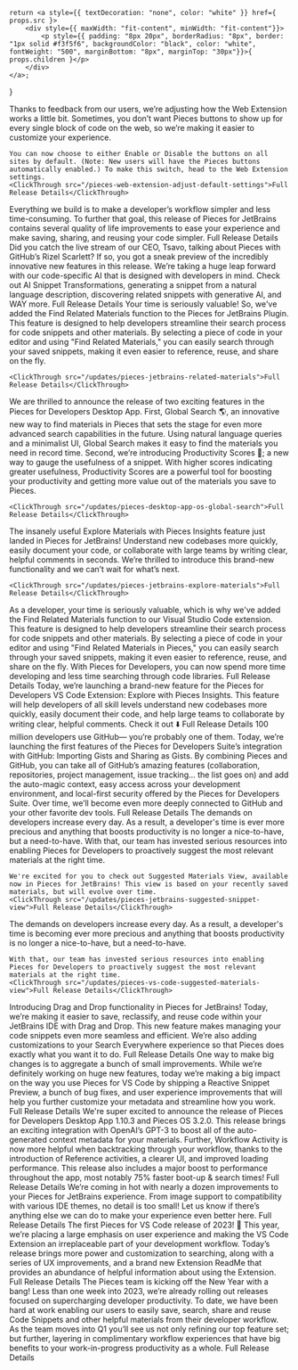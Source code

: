 


    return <a style={{ textDecoration: "none", color: "white" }} href={ props.src }>
        <div style={{ maxWidth: "fit-content", minWidth: "fit-content"}}>
            <p style={{ padding: "8px 20px", borderRadius: "8px", border: "1px solid #f3f5f6", backgroundColor: "black", color: "white", fontWeight: "500", marginBottom: "8px", marginTop: "30px"}}>{ props.children }</p>
        </div>
    </a>;
}


<Accordion defaultOpen title="Pieces Web Extension 2.6.0: Enable/Disable Pieces Buttons by Default">
    Thanks to feedback from our users, we’re adjusting how the Web Extension works a little bit. Sometimes, you don’t want Pieces buttons to show up for every single block of code on the web, so we’re making it easier to customize your experience.

    You can now choose to either Enable or Disable the buttons on all sites by default. (Note: New users will have the Pieces buttons automatically enabled.) To make this switch, head to the Web Extension settings.
    <ClickThrough src="/pieces-web-extension-adjust-default-settings">Full Release Details</ClickThrough>
</Accordion>

<Accordion title="Pieces for JetBrains 5.2.0: Enhanced Snippet List, Snippet Preview, Bug Fixes, and More">
    Everything we build is to make a developer’s workflow simpler and less time-consuming. To further that goal, this release of Pieces for JetBrains contains several quality of life improvements to ease your experience and make saving, sharing, and reusing your code simpler.
    <ClickThrough src="/updates/pieces-jetbrains-snippet-preview-list">Full Release Details</ClickThrough>
</Accordion>

<Accordion title="Pieces for Developers 1.13.0 and Pieces OS 4.2.1: Dropping in Even More AI 🤖 Transformations, Describe to Generate, and WAY More">
    Did you catch the live stream of our CEO, Tsavo, talking about Pieces with GitHub’s Rizel Scarlett? If so, you got a sneak preview of the incredibly innovative new features in this release. We’re taking a huge leap forward with our code-specific AI that is designed with developers in mind. Check out AI Snippet Transformations, generating a snippet from a natural language description, discovering related snippets with generative AI, and WAY more.
    <ClickThrough src="/updates/pieces-developers-ai-transformations">Full Release Details</ClickThrough>
</Accordion>

<Accordion title="JetBrains 5.1.0: Discover Related Materials in Pieces 🧩">
    Your time is seriously valuable! So, we've added the Find Related Materials function to the Pieces for JetBrains Plugin. This feature is designed to help developers streamline their search process for code snippets and other materials. By selecting a piece of code in your editor and using "Find Related Materials," you can easily search through your saved snippets, making it even easier to reference, reuse, and share on the fly.

    <ClickThrough src="/updates/pieces-jetbrains-related-materials">Full Release Details</ClickThrough>
</Accordion>

<Accordion title="Pieces for Developers 1.12.0 & Pieces OS 4.1.0: Global Search, A Faster Way to Find Developer Materials ⚡🌎">
    We are thrilled to announce the release of two exciting features in the Pieces for Developers Desktop App. First, Global Search 🌎, an innovative new way to find materials in Pieces that sets the stage for even more advanced search capabilities in the future. Using natural language queries and a minimalist UI, Global Search makes it easy to find the materials you need in record time. Second, we’re introducing Productivity Scores 💯; a new way to gauge the usefulness of a snippet. With higher scores indicating greater usefulness, Productivity Scores are a powerful tool for boosting your productivity and getting more value out of the materials you save to Pieces.

    <ClickThrough src="/updates/pieces-desktop-app-os-global-search">Full Release Details</ClickThrough>
</Accordion>

<Accordion title="Pieces for JetBrains 5.0.0: Explore Materials with Pieces Insights 🔎">
    The insanely useful Explore Materials with Pieces Insights feature just landed in Pieces for JetBrains! Understand new codebases more quickly, easily document your code, or collaborate with large teams by writing clear, helpful comments in seconds. We’re thrilled to introduce this brand-new functionality and we can’t wait for what’s next.

    <ClickThrough src="/updates/pieces-jetbrains-explore-materials">Full Release Details</ClickThrough>
</Accordion>

<Accordion title="Pieces for VS Code 0.6.0: Select Some Code. Find Related Materials. ✨">
    As a developer, your time is seriously valuable, which is why we've added the Find Related Materials function to our Visual Studio Code extension. This feature is designed to help developers streamline their search process for code snippets and other materials. By selecting a piece of code in your editor and using "Find Related Materials in Pieces," you can easily search through your saved snippets, making it even easier to reference, reuse, and share on the fly. With Pieces for Developers, you can now spend more time developing and less time searching through code libraries.
    <ClickThrough src="/updates/pieces-vs-code-related-materials">Full Release Details</ClickThrough>
</Accordion>

<Accordion title="Pieces for VS Code 0.5.0: Introducing Explore with Pieces Insights 👀">
    Today, we’re launching a brand-new feature for the Pieces for Developers VS Code Extension: Explore with Pieces Insights. This feature will help developers of all skill levels understand new codebases more quickly, easily document their code, and help large teams to collaborate by writing clear, helpful comments. Check it out ⬇️
    <ClickThrough src="/updates/pieces-vs-code-explore-insights">Full Release Details</ClickThrough>
</Accordion>

<Accordion title="Pieces for Developers Desktop App 1.11.0 & Pieces OS 4.0.0: The Beginning of the Pieces for Developers + GitHub Era, New Search Modes, and much, much more 🤯">
    100 million developers use GitHub— you’re probably one of them. Today, we’re launching the first features of the Pieces for Developers Suite’s integration with GitHub: Importing Gists and Sharing as Gists. By combining Pieces and GitHub, you can take all of GitHub’s amazing features (collaboration, repositories, project management, issue tracking… the list goes on) and add the auto-magic context, easy access across your development environment, and local-first security offered by the Pieces for Developers Suite. Over time, we’ll become even more deeply connected to GitHub and your other favorite dev tools.
    <ClickThrough src="/updates/pieces-desktop-app-github-integration">Full Release Details</ClickThrough>
</Accordion>

<Accordion title="Pieces for JetBrains 4.9.0: Suggested View, OCR Support & More 🔥">
    The demands on developers increase every day. As a result, a developer's time is ever more precious and anything that boosts productivity is no longer a nice-to-have, but a need-to-have. With that, our team has invested serious resources into enabling Pieces for Developers to proactively suggest the most relevant materials at the right time.

    We're excited for you to check out Suggested Materials View, available now in Pieces for JetBrains! This view is based on your recently saved materials, but will evolve over time.
    <ClickThrough src="/updates/pieces-jetbrains-suggested-snippet-view">Full Release Details</ClickThrough>
</Accordion>

<Accordion title="Pieces for VS Code 0.4.0: Brand-New Suggested Materials View ✨">
    The demands on developers increase every day. As a result, a developer's time is becoming ever more precious and anything that boosts productivity is no longer a nice-to-have, but a need-to-have.

    With that, our team has invested serious resources into enabling Pieces for Developers to proactively suggest the most relevant materials at the right time.
    <ClickThrough src="/updates/pieces-vs-code-suggested-materials-view">Full Release Details</ClickThrough>
</Accordion>

<Accordion title="Pieces for JetBrains 4.8.0: Introducing Drag and Drop ✨ + Customized Search">
    Introducing Drag and Drop functionality in Pieces for JetBrains! Today, we’re making it easier to save, reclassify, and reuse code within your JetBrains IDE with Drag and Drop. This new feature makes managing your code snippets even more seamless and efficient. We’re also adding customizations to your Search Everywhere experience so that Pieces does exactly what you want it to do.
    <ClickThrough src="/updates/pieces-for-jetbrains-introducing-drag-drop-customized-search">Full Release Details</ClickThrough>
</Accordion>

<Accordion title="Pieces for VS Code 0.3.0: Reactive Snippet Preview & UX Enhancements">
    One way to make big changes is to aggregate a bunch of small improvements. While we’re definitely working on huge new features, today we’re making a big impact on the way you use Pieces for VS Code by shipping a Reactive Snippet Preview, a bunch of bug fixes, and user experience improvements that will help you further customize your metadata and streamline how you work.
    <ClickThrough src="/updates/pieces-for-vs-code-030-reactive-snippet-preview-ux-enhancements">Full Release Details</ClickThrough>
</Accordion>

<Accordion title="Pieces for Developers Desktop App 1.10.3 and Pieces OS 3.2.0: 10X Enrichment with GPT-3 🤯, Workflow Reference Events, and a 4X Performance Boost ⚡️">
    We're super excited to announce the release of Pieces for Developers Desktop App 1.10.3 and Pieces OS 3.2.0. This release brings an exciting integration with OpenAI’s GPT-3 to boost all of the auto-generated context metadata for your materials. Further, Workflow Activity is now more helpful when backtracking through your workflow, thanks to the introduction of Reference activities, a clearer UI, and improved loading performance. This release also includes a major boost to performance throughout the app, most notably 75% faster boot-up & search times!
    <ClickThrough src="/updates/pieces-for-developers-desktop-app-1103-and-pieces-os-320-10x-enrichment-with-gpt-3-workflow-reference-events-and-a-4x-performance-boost">Full Release Details</ClickThrough>
</Accordion>

<Accordion title="Pieces for JetBrains 4.7.0: Image Support 🖼️">
    We’re coming in hot with nearly a dozen improvements to your Pieces for JetBrains experience. From image support to compatibility with various IDE themes, no detail is too small! Let us know if there’s anything else we can do to make your experience even better here.
    <ClickThrough src="/updates/pieces-for-jetbrains-470-image-support">Full Release Details</ClickThrough>
</Accordion>

<Accordion title="Pieces for VS Code 0.2.0: Brand-New Search Experience 🔎, Upgraded Extension ReadMe 📖">
    The first Pieces for VS Code release of 2023! 🎉 This year, we’re placing a large emphasis on user experience and making the VS Code Extension an irreplaceable part of your development workflow. Today’s release brings more power and customization to searching, along with a series of UX improvements, and a brand new Extension ReadMe that provides an abundance of helpful information about using the Extension.
    <ClickThrough src="/updates/pieces-for-vs-code-020-brand-new-search-experience-upgraded-extension-readme">Full Release Details</ClickThrough>
</Accordion>

<Accordion title="Pieces Desktop App 1.10.2 and Pieces OS 3.1.1: Workflow Activity - Now with Top-Level Metadata 🔥, Preview Before Paste 🫣 & Snippet Indent Clean-up ➡️">
    The Pieces team is kicking off the New Year with a bang! Less than one week into 2023, we’re already rolling out releases focused on supercharging developer productivity. To date, we have been hard at work enabling our users to easily save, search, share and reuse Code Snippets and other helpful materials from their developer workflow. As the team moves into Q1 you’ll see us not only refining our top feature set; but further, layering in complimentary workflow experiences that have big benefits to your work-in-progress productivity as a whole.
    <ClickThrough src="/updates/pieces-desktop-app-1102-and-pieces-os-311-workflow-activity-now-with-top-level-metadata-preview-before-paste-snippet-indent-clean-up">Full Release Details</ClickThrough>
</Accordion>
